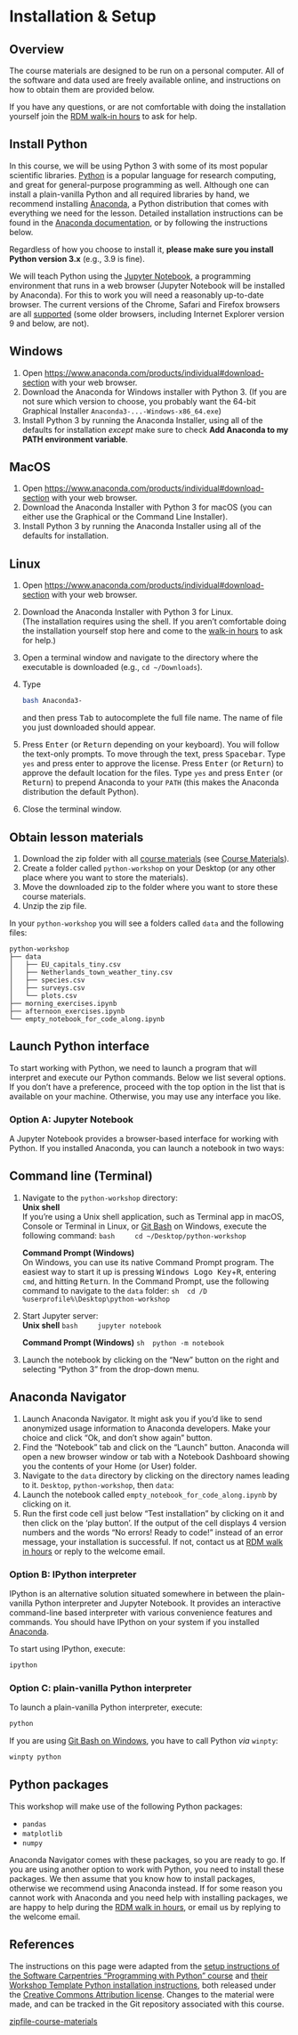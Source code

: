 # Installation & Setup {.unnumbered}

## Overview

The course materials are designed to be run on a personal computer.
All of the software and data used are freely available online,
and instructions on how to obtain them are provided below.

If you have any questions, or are not comfortable with doing the installation yourself
join the [RDM walk-in hours][walk-in-hours] to ask for help.

## Install Python

In this course, we will be using Python 3 with some of its most popular scientific libraries.
[Python][python] is a popular language for research computing, and great for general-purpose
programming as well.
Although one can install a plain-vanilla Python and all required libraries by hand,
we recommend installing [Anaconda][anaconda-website],
a Python distribution that comes with everything we need for the lesson. 
Detailed installation instructions can be found in the [Anaconda documentation][anaconda-install],
or by following the instructions below.

Regardless of how you choose to install it, **please make sure you install Python version 3.x**
(e.g., 3.9 is fine).

We will teach Python using the [Jupyter Notebook][jupyter], a programming environment that runs 
in a web browser (Jupyter Notebook will be installed by Anaconda). For this to work you will need
a reasonably up-to-date browser. The current versions of the Chrome, Safari and Firefox browsers
are all [supported][jupyter-compatibility] (some older browsers, including Internet Explorer
version 9 and below, are not).

::: {.panel-tabset}
## Windows
1. Open [https://www.anaconda.com/products/individual#download-section](https://www.anaconda.com/products/individual#download-section) with your web browser.
2. Download the Anaconda for Windows installer with Python 3. (If you are not sure which version to choose, you probably want the 64-bit Graphical Installer `Anaconda3-...-Windows-x86_64.exe`)
3. Install Python 3 by running the Anaconda Installer, using all of the defaults for installation *except* make sure to check **Add Anaconda to my PATH environment variable**.

## MacOS 
1. Open [https://www.anaconda.com/products/individual#download-section](https://www.anaconda.com/products/individual#download-section) with your web browser.
2. Download the Anaconda Installer with Python 3 for macOS (you can either use the Graphical or the Command Line Installer).
3. Install Python 3 by running the Anaconda Installer using all of the defaults for installation.

## Linux
1. Open [https://www.anaconda.com/products/individual#download-section](https://www.anaconda.com/products/individual#download-section) with your web browser.
2. Download the Anaconda Installer with Python 3 for Linux. <br>
   (The installation requires using the shell. If you aren't
   comfortable doing the installation yourself
   stop here and come to the [walk-in hours][walk-in-hours] to ask for help.)
3. Open a terminal window and navigate to the directory where the executable is downloaded (e.g., `cd ~/Downloads`).
4. Type 
   ```sh
   bash Anaconda3-
   ```
   and then press <kbd>Tab</kbd> to autocomplete the full file name. The name of file you just downloaded should appear.
5. Press <kbd>Enter</kbd> (or <kbd>Return</kbd> depending on your keyboard).
   You will follow the text-only prompts.
   To move through the text, press <kbd>Spacebar</kbd>.
   Type `yes` and press enter to approve the license.
   Press <kbd>Enter</kbd> (or <kbd>Return</kbd>)
   to approve the default location for the files.
   Type `yes` and press <kbd>Enter</kbd> (or <kbd>Return</kbd>)
   to prepend Anaconda to your `PATH`
  (this makes the Anaconda distribution the default Python).
6. Close the terminal window.
:::

## Obtain lesson materials

1. Download the zip folder with all [course materials](https://github.com/UtrechtUniversity/workshop-introduction-to-python/raw/main/course_materials.zip)
 (see [Course Materials][course-materials]).
2. Create a folder called `python-workshop` on your Desktop (or any other place where you want to store the materials).
3. Move the downloaded zip to the folder where you want to store these course materials.
4. Unzip the zip file.

In your `python-workshop` you will see a folders called `data` and the following files:

```
python-workshop
├── data
│   ├── EU_capitals_tiny.csv
│   ├── Netherlands_town_weather_tiny.csv
│   ├── species.csv
│   ├── surveys.csv
│   └── plots.csv
├── morning_exercises.ipynb 
├── afternoon_exercises.ipynb 
└── empty_notebook_for_code_along.ipynb
```

## Launch Python interface

To start working with Python, we need to launch a program that will interpret and execute our
Python commands. Below we list several options. If you don't have a preference, proceed with the
top option in the list that is available on your machine. Otherwise, you may use any interface
you like.

### Option A: Jupyter Notebook

A Jupyter Notebook provides a browser-based interface for working with Python.
If you installed Anaconda, you can launch a notebook in two ways:

::: {.panel-tabset}
## Command line (Terminal)
1. Navigate to the `python-workshop` directory:<br>
	**Unix shell**<br>
	If you're using a Unix shell application, such as Terminal app in macOS, Console or Terminal
	in Linux, or [Git Bash][gitbash] on Windows, execute the following command:
	```bash
	cd ~/Desktop/python-workshop
	```

	**Command Prompt (Windows)**<br>
	On Windows, you can use its native Command Prompt program.  The easiest way to start it up is
	pressing <kbd>Windows Logo Key</kbd>+<kbd>R</kbd>, entering `cmd`, and hitting
	<kbd>Return</kbd>. In the Command Prompt, use the following command to navigate to
	the `data` folder:
	```sh
	cd /D %userprofile%\Desktop\python-workshop
	```
2. Start Jupyter server:<br>
	**Unix shell**
	```bash
	jupyter notebook
	```

	**Command Prompt (Windows)**
	```sh
	python -m notebook
	```
3. Launch the notebook by clicking on the "New" button on the right and selecting "Python 3"
	from the drop-down menu.

## Anaconda Navigator
1. Launch Anaconda Navigator.
It might ask you if you'd like to send anonymized usage information to Anaconda developers.
Make your choice and click "Ok, and don't show again" button.
2. Find the "Notebook" tab and click on the "Launch" button.
Anaconda will open a new browser window or tab with a Notebook Dashboard showing you the
contents of your Home (or User) folder.
3. Navigate to the `data` directory by clicking on the directory names leading to it.
`Desktop`, `python-workshop`, then `data`:
4. Launch the notebook called `empty_notebook_for_code_along.ipynb` by clicking on it. 
5. Run the first code cell just below "Test installation" by clicking on it and then click on the 'play button'.
If the output of the cell displays 4 version numbers and the words "No errors! Ready to code!" instead of an error message, your installation is successful. If not, contact us at [RDM walk in hours][walk-in-hours] or reply to the welcome email.

:::

### Option B: IPython interpreter

IPython is an alternative solution situated somewhere in between the plain-vanilla Python
interpreter and Jupyter Notebook. It provides an interactive command-line based interpreter with
various convenience features and commands. You should have IPython on your system if you installed
[Anaconda][anaconda-website].

To start using IPython, execute:
```bash
ipython
```

### Option C: plain-vanilla Python interpreter

To launch a plain-vanilla Python interpreter, execute:
```bash
python
```

If you are using [Git Bash on Windows][gitbash], you have to call Python _via_ `winpty`:
```bash
winpty python
```

## Python packages

This workshop will make use of the following Python packages:

- `pandas`
- `matplotlib`
- `numpy`

Anaconda Navigator comes with these packages, so you are ready to go. If you are using another option to work with Python, you need to install these packages. We then assume that you know how to install packages, otherwise we recommend using Anaconda instead. If for some reason you cannot work with Anaconda and you need help with installing packages, we are happy to help during the [RDM walk in hours](https://www.uu.nl/en/research/research-data-management/workshops/walk-in-hours-research-data-and-software), or email us by replying to the welcome email.

## References {.unnumbered}

The instructions on this page were adapted from the [setup instructions of the Software Carpentries "Programming with Python" course][swcarpentry-python] and [their Workshop Template Python installation instructions][carpentries-template], both released under the [Creative Commons Attribution license][license]. Changes to the material were made, and can be tracked in the Git repository associated with this course.

[anaconda-install]: https://docs.anaconda.com/anaconda/install
[anaconda-website]: https://www.anaconda.com/
[carpentries-template]: https://carpentries.github.io/workshop-template/#python
[course-materials]: ./course-materials.qmd
[gitbash]: https://gitforwindows.org
[jupyter]: https://jupyter.org/
[jupyter-compatibility]: https://jupyter-notebook.readthedocs.io/en/stable/notebook.html#browser-compatibility
[license]: https://creativecommons.org/licenses/by/4.0/
[python]: https://python.org
[swcarpentry-python]: https://swcarpentry.github.io/python-novice-inflammation/setup.html
[walk-in-hours]: https://www.uu.nl/en/research/research-data-management/walk-in-hours-workshops/walk-in-hours-research-data-software
[zipfile-course-materials](https://raw.githubusercontent.com/UtrechtUniversity/workshop-introduction-to-python/main/course_materials.zip)
